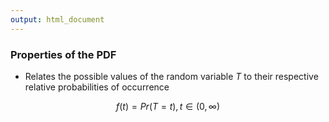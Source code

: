 ---
output: html_document
---

### Properties of the PDF

- Relates the possible values of the random variable $T$ to their respective relative probabilities of occurrence

$$f(t)=Pr(T=t), t\in (0,\infty)$$

